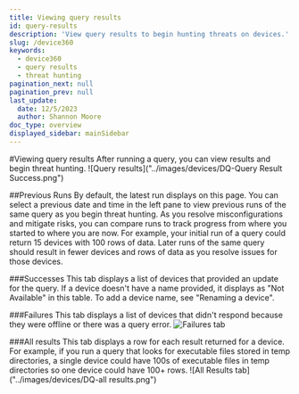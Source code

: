 ```yaml
---
title: Viewing query results
id: query-results
description: 'View query results to begin hunting threats on devices.'
slug: /device360
keywords:
  - device360
  - query results
  - threat hunting
pagination_next: null
pagination_prev: null
last_update:
  date: 12/5/2023
  author: Shannon Moore
doc_type: overview
displayed_sidebar: mainSidebar
---
```

#Viewing query results
After running a query, you can view results and begin threat hunting.
![Query results]("../images/devices/DQ-Query Result Success.png")

##Previous Runs
By default, the latest run displays on this page. You can select a previous date and time in the left pane to view previous runs of the same query as you begin threat hunting. As you resolve misconfigurations and mitigate risks, you can compare runs to track progress from where you started to where you are now. For example, your initial run of a query could return 15 devices with 100 rows of data. Later runs of the same query should result in fewer devices and rows of data as you resolve issues for those devices.

###Successes
This tab displays a list of devices that provided an update for the query. If a device doesn't have a name provided, it displays as "Not Available" in this table. To add a device name, see "Renaming a device".

###Failures
This tab displays a list of devices that didn't respond because they were offline or there was a query error.
![Failures tab]("../images/devices/DQ-failures.png")

###All results
This tab displays a row for each result returned for a device. For example, if you run a query that looks for executable files stored in temp directories, a single device could have 100s of executable files in temp directories so one device could have 100+ rows.
![All Results tab]("../images/devices/DQ-all results.png")